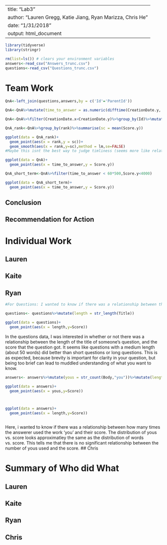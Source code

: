 
---
title: "Lab3"
author: "Lauren Gregg, Katie Jiang, Ryan Marizza, Chris He"
date: "1/31/2018"
output: html_document
---


```{r setup, include=FALSE}
library(tidyverse)
library(stringr)

rm(list=ls()) # clears your environment variables
answers<-read_csv("Answers_trunc.csv")
questions<-read_csv("Questions_trunc.csv")


```

# Team Work

```{r}
QnA<-left_join(questions,answers,by = c('Id'='ParentId'))

QnA<-QnA%>%mutate(time_to_answer = as.numeric(difftime(CreationDate.y, CreationDate.x,units = "mins")))#this gives the time to answer in seconds

QnA<-QnA%>%filter(CreationDate.x<CreationDate.y)%>%group_by(Id)%>%mutate(rank = row_number(time_to_answer))#here's where answers are ranked by their time to answer

QnA_rank<-QnA%>%group_by(rank)%>%summarise(sc = mean(Score.y))

ggplot(data = QnA_rank)+
  geom_point(aes(x = rank,y = sc))+
  geom_smooth(aes(x = rank,y=sc),method = lm,se=FALSE)
#Maybe this isnt the best way to judge timliness (seems more like relative timliness)

ggplot(data = QnA)+
  geom_point(aes(x = time_to_answer,y = Score.y))

QnA_short_term<-QnA%>%filter(time_to_answer < 60*500,Score.y<4000)

ggplot(data = QnA_short_term)+
  geom_point(aes(x = time_to_answer,y = Score.y))

```
 
 
 
## Conclusion


## Recommendation for Action


# Individual Work

## Lauren

## Kaite



## Ryan

```{r}
#For Questions: I wanted to know if there was a relationship between the length of a question and its score

questions<- questions%>%mutate(length = str_length(Title))

ggplot(data = questions)+
  geom_point(aes(x = length,y=Score))

```
In the questions data, I was interested in whether or not there was a relationship between the length of the title of someone's question, and the score that the question got. It seems like questions with a medium length (about 50 words) did better than short questions or long questions. This is as expected, because brevity is important for clarity in your question, but being too brief can lead to muddled understanding of what you want to know.

```{r}
answers<- answers%>%mutate(yous = str_count(Body,"you"))%>%mutate(length = str_length(Body))

ggplot(data = answers)+
  geom_point(aes(x = yous,y=Score))



ggplot(data = answers)+
  geom_point(aes(x = length,y=Score))



```

Here, i wanted to know if there was a relationship between how many times the answerer used the work 'you' and their score. The distribution of yous vs. score looks approximatley the same as the distribution of words vs. score. This tells me that there is no significant relationship between the number of yous used and the score.
## Chris



# Summary of Who did What

## Lauren



## Kaite
 
## Ryan


## Chris

